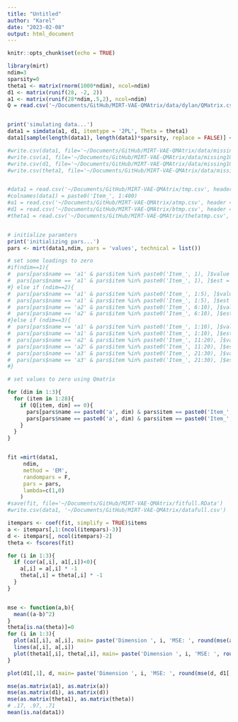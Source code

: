 ```yaml
---
title: "Untitled"
author: "Karel"
date: "2023-02-08"
output: html_document
---
```


```r
knitr::opts_chunk$set(echo = TRUE)
```

```r
library(mirt)
ndim=3
sparsity=0
theta1 <- matrix(rnorm(1000*ndim), ncol=ndim)
d1 <- matrix(runif(28, -2, 2))
a1 <- matrix(runif(28*ndim,.5,2), ncol=ndim)
Q = read.csv('~/Documents/GitHub/MIRT-VAE-QMAtrix/data/dylan/QMatrix.csv', header=F)


print('simulating data...')
data1 = simdata(a1, d1, itemtype = '2PL', Theta = theta1)
data1[sample(length(data1), length(data1)*sparsity, replace = FALSE)] <- NA

#write.csv(data1, file='~/Documents/GitHub/MIRT-VAE-QMAtrix/data/missing10large/data.csv')
#write.csv(a1, file='~/Documents/GitHub/MIRT-VAE-QMAtrix/data/missing10large/a.csv')
#write.csv(d1, file='~/Documents/GitHub/MIRT-VAE-QMAtrix/data/missing10large/d.csv')
#write.csv(theta1, file='~/Documents/GitHub/MIRT-VAE-QMAtrix/data/missing10large/theta.csv')


#data1 = read.csv('~/Documents/GitHub/MIRT-VAE-QMAtrix/tmp.csv', header = F)
#colnames(data1) = paste0('Item_', 1:400)
#a1 = read.csv('~/Documents/GitHub/MIRT-VAE-QMAtrix/atmp.csv', header = F)
#d1 = read.csv('~/Documents/GitHub/MIRT-VAE-QMAtrix/btmp.csv', header = F)
#theta1 = read.csv('~/Documents/GitHub/MIRT-VAE-QMAtrix/thetatmp.csv', header = F)


# initialize paramters
print('initializing pars...')
pars <- mirt(data1,ndim, pars = 'values', technical = list())

# set some loadings to zero
#if(ndim==1){
#  pars[pars$name == 'a1' & pars$item %in% paste0('Item_', 1), ]$value = 0
#  pars[pars$name == 'a1' & pars$item %in% paste0('Item_', 1), ]$est = FALSE
#} else if (ndim==2){
#  pars[pars$name == 'a1' & pars$item %in% paste0('Item_', 1:5), ]$value = 0
#  pars[pars$name == 'a1' & pars$item %in% paste0('Item_', 1:5), ]$est = FALSE
#  pars[pars$name == 'a2' & pars$item %in% paste0('Item_', 6:10), ]$value = 0
#  pars[pars$name == 'a2' & pars$item %in% paste0('Item_', 6:10), ]$est = FALSE
#}else if (ndim==3){
#  pars[pars$name == 'a1' & pars$item %in% paste0('Item_', 1:10), ]$value = 0
#  pars[pars$name == 'a1' & pars$item %in% paste0('Item_', 1:10), ]$est = FALSE
#  pars[pars$name == 'a2' & pars$item %in% paste0('Item_', 11:20), ]$value = 0
#  pars[pars$name == 'a2' & pars$item %in% paste0('Item_', 11:20), ]$est = FALSE
#  pars[pars$name == 'a3' & pars$item %in% paste0('Item_', 21:30), ]$value = 0
#  pars[pars$name == 'a3' & pars$item %in% paste0('Item_', 21:30), ]$est = FALSE
#}

# set values to zero using Qmatrix

for (dim in 1:3){
  for (item in 1:28){
    if (Q[item, dim] == 0){
      pars[pars$name == paste0('a', dim) & pars$item == paste0('Item_', item), ]$value = 0
      pars[pars$name == paste0('a', dim) & pars$item == paste0('Item_', item), ]$est = FALSE
    }
  }
}


fit =mirt(data1, 
     ndim, 
     method = 'EM', 
     randompars = F,
     pars = pars,
     lambda=c(1,0)
    )
#save(fit, file='~/Documents/GitHub/MIRT-VAE-QMAtrix/fitfull.RData')
#write.csv(data1, '~/Documents/GitHub/MIRT-VAE-QMAtrix/datafull.csv')

itempars <- coef(fit, simplify = TRUE)$items
a <- itempars[,1:(ncol(itempars)-3)]
d <- itempars[, ncol(itempars)-2]
theta <- fscores(fit)

for (i in 1:3){
  if (cor(a[,i], a1[,i])<0){
    a[,i] = a[,i] * -1 
    theta[,i] = theta[,i] * -1 
  }
}


mse <- function(a,b){
  mean((a-b)^2)
}
theta[is.na(theta)]=0
for (i in 1:3){
  plot(a1[,i], a[,i], main= paste('Dimension ', i, 'MSE: ', round(mse(a1[,i], a[,i]),4)))
  lines(a[,i], a[,i])
  plot(theta1[,i], theta[,i], main= paste('Dimension ', i, 'MSE: ', round(mse(theta1[,i], theta[,i]),4)))
}

plot(d1[,1], d, main= paste('Dimension ', i, 'MSE: ', round(mse(d, d1[,1]),4)))

mse(as.matrix(a1), as.matrix(a))
mse(as.matrix(d1), as.matrix(d))
mse(as.matrix(theta1), as.matrix(theta))
# .17, .97, .71
mean(is.na(data1))

```

